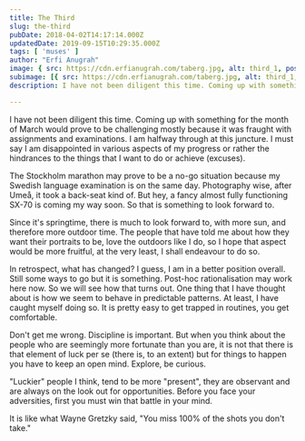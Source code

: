 ```yaml
---
title: The Third
slug: the-third
pubDate: 2018-04-02T14:17:14.000Z
updatedDate: 2019-09-15T10:29:35.000Z
tags: [ 'muses' ]
author: "Erfi Anugrah"
image: { src: https://cdn.erfianugrah.com/taberg.jpg, alt: third_1, positionx: 30%, positiony: 40% }
subimage: [{ src: https://cdn.erfianugrah.com/taberg.jpg, alt: third_1, positionx: 30%, positiony: 40% },{ src: https://cdn.erfianugrah.com/taberg.jpg, alt: third_1, positionx: 30%, positiony: 40% },{ src: https://cdn.erfianugrah.com/taberg.jpg, alt: third_1, positionx: 30%, positiony: 40% }]
description: I have not been diligent this time. Coming up with something for the month of March would prove to be challenging mostly because it was fraught with assignments and examinations. I am halfway through at this juncture. I must say I am disappointed in various aspects of my progress or rather the hindrances to the things that I want to do or achieve (excuses). 

---
```


I have not been diligent this time. Coming up with something for the month of March would prove to be challenging mostly because it was fraught with assignments and examinations. I am halfway through at this juncture. I must say I am disappointed in various aspects of my progress or rather the hindrances to the things that I want to do or achieve (excuses). 

The Stockholm marathon may prove to be a no-go situation because my Swedish language examination is on the same day. Photography wise, after Umeå, it took a back-seat kind of. But hey, a fancy almost fully functioning SX-70 is coming my way soon. So that is something to look forward to.

Since it's springtime, there is much to look forward to, with more sun, and therefore more outdoor time. The people that have told me about how they want their portraits to be, love the outdoors like I do, so I hope that aspect would be more fruitful, at the very least, I shall endeavour to do so.

In retrospect, what has changed? I guess, I am in a better position overall. Still some ways to go but it is something. Post-hoc rationalisation may work here now. So we will see how that turns out. One thing that I have thought about is how we seem to behave in predictable patterns. At least, I have caught myself doing so. It is pretty easy to get trapped in routines, you get comfortable.

Don't get me wrong. Discipline is important. But when you think about the people who are seemingly more fortunate than you are, it is not that there is that element of luck per se (there is, to an extent) but for things to happen you have to keep an open mind. Explore, be curious.

"Luckier" people I think, tend to be more "present", they are observant and are always on the look out for opportunities. Before you face your adversities, first you must win that battle in your mind.

It is like what Wayne Gretzky said, "You miss 100% of the shots you don't take."
